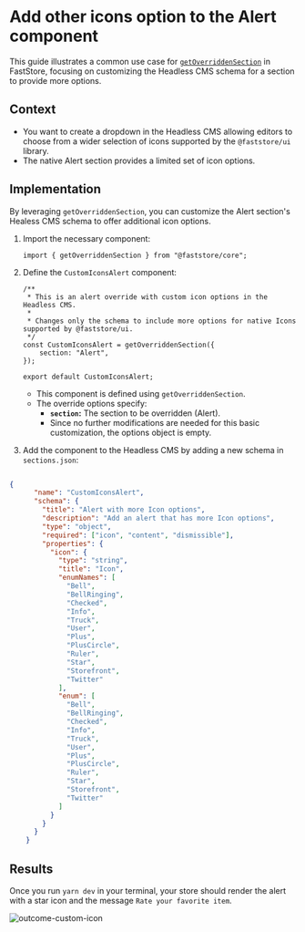 # Add other icons option to the Alert component

This guide illustrates a common use case for [`getOverriddenSection`](/docs/building-sections/overrides/specification) in FastStore, focusing on customizing the Headless CMS schema for a section to provide more options.

## Context

- You want to create a dropdown in the Headless CMS allowing editors to choose from a wider selection of icons supported by the `@faststore/ui` library.
- The native Alert section provides a limited set of icon options.

## Implementation

By leveraging `getOverriddenSection`, you can customize the Alert section's Healess CMS schema to offer additional icon options.

1. Import the necessary component:

   ```tsx
   import { getOverriddenSection } from "@faststore/core";
   ```

2. Define the `CustomIconsAlert` component:

   ```tsx
   /**
    * This is an alert override with custom icon options in the Headless CMS.
    * 
    * Changes only the schema to include more options for native Icons supported by @faststore/ui.
    */
   const CustomIconsAlert = getOverriddenSection({
       section: "Alert",
   });

   export default CustomIconsAlert;
   ```

   - This component is defined using `getOverriddenSection`.
   - The override options specify:
       - **`section`:** The section to be overridden (Alert).
       - Since no further modifications are needed for this basic customization, the options object is empty.

3. Add the component to the Headless CMS by adding a new schema in `sections.json`:

```json

{
      "name": "CustomIconsAlert",
      "schema": {
        "title": "Alert with more Icon options",
        "description": "Add an alert that has more Icon options",
        "type": "object",
        "required": ["icon", "content", "dismissible"],
        "properties": {
          "icon": {
            "type": "string",
            "title": "Icon",
            "enumNames": [
              "Bell",
              "BellRinging",
              "Checked",
              "Info",
              "Truck",
              "User",
              "Plus",
              "PlusCircle",
              "Ruler",
              "Star",
              "Storefront",
              "Twitter"
            ],
            "enum": [
              "Bell",
              "BellRinging",
              "Checked",
              "Info",
              "Truck",
              "User",
              "Plus",
              "PlusCircle",
              "Ruler",
              "Star",
              "Storefront",
              "Twitter"
            ]
          }
        }
      }
    }

```

## Results

Once you run `yarn dev` in your terminal, your store should render the alert with a star icon and the message `Rate your favorite item`.

![outcome-custom-icon](https://vtexhelp.vtexassets.com/assets/docs/src/custom-icons___767df43d9ef17d6b48602ffc15dd999f.png)